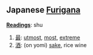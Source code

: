 == Japanese [[Furigana]] ==                                          

'''[[Reading]]s''': shu

# [[最]]: [[utmost]], [[most]], [[extreme]]
# [[酒]]: (on yomi) [[sake]], rice wine